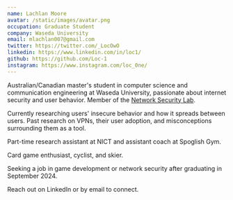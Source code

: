 ```yaml
---
name: Lachlan Moore
avatar: /static/images/avatar.png
occupation: Graduate Student
company: Waseda University
email: mlachlan007@gmail.com
twitter: https://twitter.com/_LocOwO
linkedin: https://www.linkedin.com/in/loc1/
github: https://github.com/Loc-1
instagram: https://www.instagram.com/loc_0ne/
---
```


Australian/Canadian master's student in computer science and communication engineering at Waseda University, passionate about internet security and user behavior. Member of the [Network Security Lab](https://nsl.cs.waseda.ac.jp/current-people/).

Currently researching users' insecure behavior and how it spreads between users. Past research on VPNs, their user adoption, and misconceptions surrounding them as a tool.

Part-time research assistant at NICT and assistant coach at Spoglish Gym.

Card game enthusiast, cyclist, and skier.

Seeking a job in game development or network security after graduating in September 2024.

Reach out on LinkedIn or by email to connect.